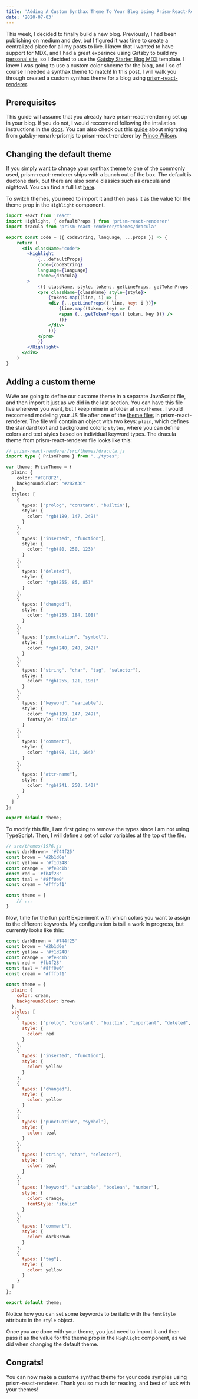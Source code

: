 ```yaml
---
title: 'Adding A Custom Synthax Theme To Your Blog Using Prism-React-Renderer'
date: '2020-07-03'
---
```


This week, I decided to finally build a new blog. Previously, I had been publishing on medium and dev, but I figured it was time to create a centralized place for all my posts to live. I knew that I wanted to have support for MDX, and I had a great experince using Gatsby to build my [personal site](www.shanelonergan.dev), so I decided to use the [Gatsby Starter Blog MDX](https://github.com/hagnerd/gatsby-starter-blog-mdx) template. I knew I was going to use a custom color shceme for the blog, and I so of course I needed a synthax theme to match! In this post, I will walk you through created a custom synthax theme for a blog using [prism-react-renderer](https://github.com/FormidableLabs/prism-react-renderer).

## Prerequisites

This guide will assume that you already have prism-react-rendering set up in your blog. If you do not, I would reccomend following the intallation instructions in the [docs](https://github.com/FormidableLabs/prism-react-renderer#installation). You can also check out this [guide](https://prince.dev/prism-react-renderer) about migrating from gatsby-remark-prismjs to prism-react-renderer by [Prince Wilson](https://twitter.com/maxcell).

## Changing the default theme

If you simply want to chnage your synthax theme to one of the commonly used, prism-react-renderer ships with a bunch out of the box. The default is duotone dark, but there are also some classics such as dracula and nightowl. You can find a full list [here](https://github.com/FormidableLabs/prism-react-renderer/tree/master/src/themes).

To switch themes, you need to import it and then pass it as the value for the theme prop in the `Highlight` component.

```jsx
import React from 'react'
import Highlight, { defaultProps } from 'prism-react-renderer'
import dracula from 'prism-react-renderer/themes/dracula'

export const Code = ({ codeString, language, ...props }) => {
    return (
      <div className='code'>
        <Highlight
            {...defaultProps}
            code={codeString}
            language={language}
            theme={dracula}
        >
            {({ className, style, tokens, getLineProps, getTokenProps }) => (
            <pre className={className} style={style}>
                {tokens.map((line, i) => (
                <div {...getLineProps({ line, key: i })}>
                    {line.map((token, key) => (
                    <span {...getTokenProps({ token, key })} />
                    ))}
                </div>
                ))}
            </pre>
            )}
        </Highlight>
      </div>
    )
}
```

## Adding a custom theme

WWe are going to define our custome theme in a separate JavaScript file, and then import it just as we did in the last section. You can have this file live wherever you want, but I keep mine in a folder at `src/themes`. I would reccomend modeling your JS file after one of the [theme files](https://github.com/FormidableLabs/prism-react-renderer/blob/master/src/themes/dracula.js) in prism-react-renderer. The file will contain an object with two keys: `plain`, which defines the standard text and background colors; `styles`, where you can define colors and text styles based on individual keyword types. The dracula theme from prism-react-renderer file looks like this:

```ts
// prism-react-renderer/src/themes/dracula.js
import type { PrismTheme } from "../types";

var theme: PrismTheme = {
  plain: {
    color: "#F8F8F2",
    backgroundColor: "#282A36"
  },
  styles: [
    {
      types: ["prolog", "constant", "builtin"],
      style: {
        color: "rgb(189, 147, 249)"
      }
    },
    {
      types: ["inserted", "function"],
      style: {
        color: "rgb(80, 250, 123)"
      }
    },
    {
      types: ["deleted"],
      style: {
        color: "rgb(255, 85, 85)"
      }
    },
    {
      types: ["changed"],
      style: {
        color: "rgb(255, 184, 108)"
      }
    },
    {
      types: ["punctuation", "symbol"],
      style: {
        color: "rgb(248, 248, 242)"
      }
    },
    {
      types: ["string", "char", "tag", "selector"],
      style: {
        color: "rgb(255, 121, 198)"
      }
    },
    {
      types: ["keyword", "variable"],
      style: {
        color: "rgb(189, 147, 249)",
        fontStyle: "italic"
      }
    },
    {
      types: ["comment"],
      style: {
        color: "rgb(98, 114, 164)"
      }
    },
    {
      types: ["attr-name"],
      style: {
        color: "rgb(241, 250, 140)"
      }
    }
  ]
};

export default theme;
```

To modify this file, I am first going to remove the types since I am not using TypeScript. Then, I will define a set of color variables at the top of the file.

```js
// src/themes/1976.js
const darkBrown= '#744f25'
const brown = '#2b1d0e'
const yellow = '#f1d248'
const orange = '#fe8c1b'
const red = '#fb4f28'
const teal = '#8ff0e0'
const cream = '#fffbf1'

const theme = {
    // ...
}

```

Now, time for the fun part! Experiment with which colors you want to assign to the different keywords. My configuration is tsill a work in progress, but currently looks like this:

```js
const darkBrown = '#744f25'
const brown = '#2b1d0e'
const yellow = '#f1d248'
const orange = '#fe8c1b'
const red = '#fb4f28'
const teal = '#8ff0e0'
const cream = '#fffbf1'

const theme = {
  plain: {
    color: cream,
    backgroundColor: brown
  },
  styles: [
    {
      types: ["prolog", "constant", "builtin", "important", "deleted", "type", "attr-name"],
      style: {
        color: red
      }
    },
    {
      types: ["inserted", "function"],
      style: {
        color: yellow
      }
    },
    {
      types: ["changed"],
      style: {
        color: yellow
      }
    },
    {
      types: ["punctuation", "symbol"],
      style: {
        color: teal
      }
    },
    {
      types: ["string", "char", "selector"],
      style: {
        color: teal
      }
    },
    {
      types: ["keyword", "variable", "boolean", "number"],
      style: {
        color: orange,
        fontStyle: "italic"
      }
    },
    {
      types: ["comment"],
      style: {
        color: darkBrown
      }
    },
    {
      types: ["tag"],
      style: {
        color: yellow
      }
    }
  ]
};

export default theme;
```

Notice how you can set some keywords to be italic with the `fontStyle` attribute in the `style` object.

Once you are done with your theme, you just need to import it and then pass it as the value for the theme prop in the `Highlight` component, as we did when changing the default theme.

## Congrats!

You can now make a custome synthax theme for your code symples using prism-react-renderer. Thank you so much for reading, and best of luck with your themes!
